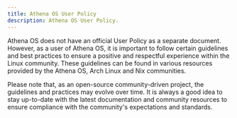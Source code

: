 ```yaml
---
title: Athena OS User Policy
description: Athena OS User Policy.
---
```


Athena OS does not have an official User Policy as a separate document. However, as a user of Athena OS, it is important to follow certain guidelines and best practices to ensure a positive and respectful experience within the Linux community. These guidelines can be found in various resources provided by the Athena OS, Arch Linux and Nix communities.

Please note that, as an open-source community-driven project, the guidelines and practices may evolve over time. It is always a good idea to stay up-to-date with the latest documentation and community resources to ensure compliance with the community's expectations and standards.

<ImageComponent />
